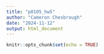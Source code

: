 ```yaml
---
title: "p8105_hw5"
author: "Cameron Chesbrough"
date: "2024-11-12"
output: html_document
---
```


```r
knitr::opts_chunk$set(echo = TRUE)
```

```r

```